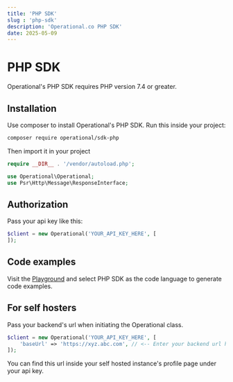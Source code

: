 ```yaml
---
title: 'PHP SDK'
slug : 'php-sdk'
description: 'Operational.co PHP SDK'
date: 2025-05-09
---
```


# PHP SDK

Operational's PHP SDK requires PHP version 7.4 or greater.

## Installation

Use composer to install Operational's PHP SDK. Run this inside your project:

```bash
composer require operational/sdk-php
```

Then import it in your project

```php
require __DIR__ . '/vendor/autoload.php';

use Operational\Operational;
use Psr\Http\Message\ResponseInterface;
```

## Authorization

Pass your api key like this:

```php
$client = new Operational('YOUR_API_KEY_HERE', [
]);
```

## Code examples

Visit the [Playground](/playground) and select PHP SDK as the code language to generate code examples.

## For self hosters

Pass your backend's url when initiating the Operational class.

```php
$client = new Operational('YOUR_API_KEY_HERE', [
    'baseUrl' => 'https://xyz.abc.com', // <-- Enter your backend url here
]);
```

You can find this url inside your self hosted instance's profile page under your api key.